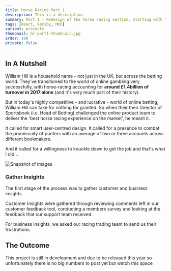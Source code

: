 ```yaml
---
title: Horse Racing Part 1
description: This is a description
summary: Part 1 - Redesign of the horse racing section, starting with the meetings page
tags: [React, Gatsby, MDX]
variant: projects
thumbnail: hr-part1-thumbnail.jpg
order: 100
private: false
---
```


## In A Nutshell

William Hill is a household name - not just in the UK, but across the betting world. They've transitioned to the world of online gambling very successfully, with horse-racing accounting for **around £1.4billion of turnover in 2017 alone** (and it's very much part of their history).

But in today's highly competitive - and lucrative - world of online betting, William Hill can take for nothing for granted. So when their then Director of Sportsbook (i.e. Head of Betting) challenged the online product team to deliver the 'best horse racing experience on the market', he meant it.

It called for smart user-centred design. It called for a presence to combat the promiscuity of punters with an average of two or three accounts across different bookmakers.

And it called for a willingness to knuckle down to get the job and that's what I did…

![Snapshot of images](hr1-gather-insights.jpg)

### Gather Insights

The first stage of the process was to gather customer and business insights.

Customer Insights were gathered through reviewing comments left in our customer feedback tool, conducting a members survey and looking at the feedback that our support team received.

For business insights, we asked our racing trading team to send us their frustrations.

## The Outcome

This project is still in development and due to be released this year so unfortunately there is no big numbers to post yet but watch this space
